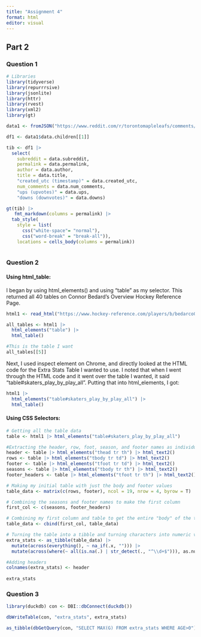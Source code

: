 ```yaml
---
title: "Assignment 4"
format: html
editor: visual
---
```


## Part 2

### Question 1

```r
# Libraries
library(tidyverse)
library(repurrrsive)
library(jsonlite)
library(httr)
library(rvest)
library(xml2)
library(gt)
```

```r
data1 <- fromJSON("https://www.reddit.com/r/torontomapleleafs/comments/1kusd5v/does_florida_beating_the_absolute_wheels_off.json", flatten = T)

df1 <- data1$data.children[[1]]

tib <- df1 |>
  select(
    subreddit = data.subreddit,
    permalink = data.permalink,
    author = data.author,
    title = data.title,
    "created_utc (timestamp)" = data.created_utc,
    num_comments = data.num_comments,
    "ups (upvotes)" = data.ups,
    "downs (downvotes)" = data.downs)

gt(tib) |>
   fmt_markdown(columns = permalink) |>
  tab_style(
    style = list(
      css("white-space"= "normal"),
      css("word-break" = "break-all")),
    locations = cells_body(columns = permalink))
 
```

### Question 2

#### Using html_table:

I began by using html_elements() and using "table" as my selector. This returned all 40 tables on Connor Bedard's Overview Hockey Reference Page.

```r
html1 <- read_html("https://www.hockey-reference.com/players/b/bedarco01.html")

all_tables <- html1 |>
  html_elements("table") |>
  html_table()

#This is the table I want
all_tables[[5]]
```

Next, I used inspect element on Chrome, and directly looked at the HTML code for the Extra Stats Table I wanted to use. I noted that when I went through the HTML code and it went over the table I wanted, it said "table#skaters_play_by_play_all". Putting that into html_elements, I got:

```r
html1 |>
  html_elements("table#skaters_play_by_play_all") |>
  html_table()
```

#### Using CSS Selectors:

```r
# Getting all the table data
table <- html1 |> html_elements("table#skaters_play_by_play_all")

#Extracting the header, row, foot, season, and footer names as individual values
header <- table |> html_elements("thead tr th") |> html_text2()
rows <- table |> html_elements("tbody tr td") |> html_text2()
footer <- table |> html_elements("tfoot tr td") |> html_text2()
seasons <- table |> html_elements("tbody tr th") |> html_text2()
footer_headers <- table |> html_elements("tfoot tr th") |> html_text2()

# Making my initial table with just the body and footer values
table_data <- matrix(c(rows, footer), ncol = 19, nrow = 4, byrow = T)

# Combining the seasons and footer names to make the first column
first_col <- c(seasons, footer_headers)

# Combining my first column and table to get the entire "body" of the table
table_data <- cbind(first_col, table_data)

# Turning the table into a tibble and turning characters into numeric values (if applicable)
extra_stats <- as_tibble(table_data) |>
  mutate(across(everything(), ~ na_if(.x, ""))) |>
  mutate(across(where(~ all(is.na(.) | str_detect(., "^\\d+$"))), as.numeric))

#Adding headers
colnames(extra_stats) <- header
  
extra_stats
```

### Question 3

```r
library(duckdb) con <- DBI::dbConnect(duckdb())

dbWriteTable(con, "extra_stats", extra_stats)

as_tibble(dbGetQuery(con, "SELECT MAX(G) FROM extra_stats WHERE AGE>0"))
```
